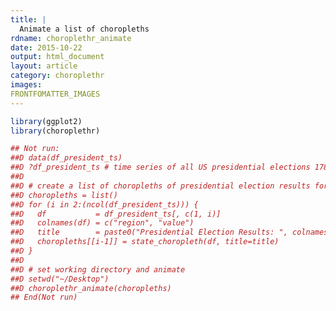 ```yaml
---
title: |
  Animate a list of choropleths
rdname: choroplethr_animate
date: 2015-10-22
output: html_document
layout: article
category: choroplethr
images:
FRONTFOMATTER_IMAGES
---
```


```r
library(ggplot2)
library(choroplethr)
```

```r

## Not run: 
##D data(df_president_ts)
##D ?df_president_ts # time series of all US presidential elections 1789-2012
##D 
##D # create a list of choropleths of presidential election results for each year
##D choropleths = list()
##D for (i in 2:(ncol(df_president_ts))) {
##D   df           = df_president_ts[, c(1, i)]
##D   colnames(df) = c("region", "value")
##D   title        = paste0("Presidential Election Results: ", colnames(df_president_ts)[i])
##D   choropleths[[i-1]] = state_choropleth(df, title=title)
##D }
##D 
##D # set working directory and animate
##D setwd("~/Desktop")
##D choroplethr_animate(choropleths)
## End(Not run)



```